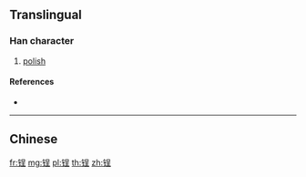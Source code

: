{{character info/new}}
{{also|鋥}}
==Translingual==

===Han character===
{{Han char|rn=167|rad=钅|as=07|sn=12|four=|canj=CRMG,OPRMG,XCRMG}}

# [[polish]]

====References====
* {{Han ref|kx=1328.061|hdz=64207.070|uh=9503|ud=38147}}

----

==Chinese==
{{zh-see|鋥}}

[[fr:锃]]
[[mg:锃]]
[[pl:锃]]
[[th:锃]]
[[zh:锃]]